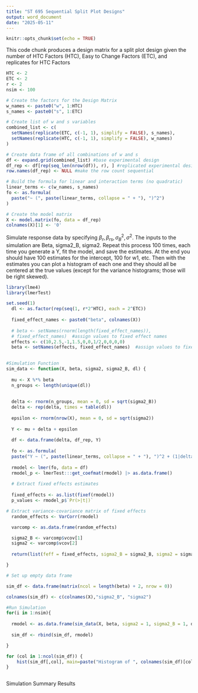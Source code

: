 ---
title: "ST 695 Sequential Split Plot Designs"
output: word_document
date: "2025-05-11"
---

```{r setup, include=FALSE}
knitr::opts_chunk$set(echo = TRUE)
```

This code chunk produces a design matrix for a split plot design given the number of HTC Factors (HTC), Easy to Change Factors (ETC), and replicates for HTC Factors 
```{r }

HTC <- 2
ETC <- 2
r <- 2
nsim <- 100

# Create the factors for the Design Matrix
w_names <- paste0("w", 1:HTC)
s_names <- paste0("s", 1:ETC)

# Create list of w and s variables
combined_list <- c(
  setNames(replicate(ETC, c(-1, 1), simplify = FALSE), s_names),
  setNames(replicate(HTC, c(-1, 1), simplify = FALSE), w_names)
)

# Create data frame of all combinations of w and s
df <- expand.grid(combined_list) #base experimental design
df_rep <- df[rep(seq_len(nrow(df)), r), ] #replicated experimental design
row.names(df_rep) <- NULL #make the row count sequential

# Build the formula for linear and interaction terms (no quadratic)
linear_terms <- c(w_names, s_names)
fo <- as.formula(
  paste("~ (", paste(linear_terms, collapse = " + "), ")^2")
)

# Create the model matrix
X <- model.matrix(fo, data = df_rep)
colnames(X)[1] <- '0'

```


Simulate response data by specifying $\beta_r, \beta_{rs}, \sigma^2_B, \sigma^2$. The inputs to the simulation are Beta, sigma2_B, sigma2. Repeat this process 100 times, each time you generate a Y, fit the model, and save the estimates. At the end you should have 100 estimates for the intercept, 100 for w1, etc. Then with the estimates you can plot a histogram of each one and they should all be centered at the true values (except for the variance histograms; those will be right skewed).

```{r}

library(lme4)
library(lmerTest)

set.seed(1)
  dl <- as.factor(rep(seq(1, r*2^HTC), each = 2^ETC))  
    
  fixed_effect_names <- paste0("beta", colnames(X))
  
  # beta <- setNames(rnorm(length(fixed_effect_names)),
  # fixed_effect_names)  #assign values to fixed effect names
  effects <- c(10,2.5,-1,1.5,0,0,1/2,0,0,0,0)
  beta <- setNames(effects, fixed_effect_names)  #assign values to fixed effect names
  

#Simulation Function  
sim_data <- function(X, beta, sigma2, sigma2_B, dl) {
  
  mu <- X %*% beta
  n_groups <- length(unique(dl))
  
  
  delta <- rnorm(n_groups, mean = 0, sd = sqrt(sigma2_B))
  delta <- rep(delta, times = table(dl))
  
  epsilon <- rnorm(nrow(X), mean = 0, sd = sqrt(sigma2))
  
  Y <- mu + delta + epsilon
  
  df <- data.frame(delta, df_rep, Y)
  
  fo <- as.formula(
  paste("Y ~ (", paste(linear_terms, collapse = " + "), ")^2 + (1|delta)"))
  
  rmodel <- lmer(fo, data = df)
  rmodel_p <- lmerTest:::get_coefmat(rmodel) |> as.data.frame()
  
  # Extract fixed effects estimates
  
  fixed_effects <- as.list(fixef(rmodel))
  p_values <- rmodel_p$`Pr(>|t|)`

# Extract variance-covariance matrix of fixed effects
  random_effects <- VarCorr(rmodel)

  varcomp <- as.data.frame(random_effects)

  sigma2_B <- varcomp$vcov[1]
  sigma2 <- varcomp$vcov[2]
  
  return(list(feff = fixed_effects, sigma2_B = sigma2_B, sigma2 = sigma2))

}

# Set up empty data frame

sim_df <- data.frame(matrix(ncol = length(beta) + 2, nrow = 0))

colnames(sim_df) <- c(colnames(X),"sigma2_B", "sigma2")

#Run Simulation
for(i in 1:nsim){
 
  rmodel <- as.data.frame(sim_data(X, beta, sigma2 = 1, sigma2_B = 1, dl))
  
  sim_df <- rbind(sim_df, rmodel)

}

for (col in 1:ncol(sim_df)) {
    hist(sim_df[,col], main=paste("Histogram of ", colnames(sim_df)[col]),  xlab=colnames(sim_df)[col])
}



```

Simulation Summary Results
```{r}



```
